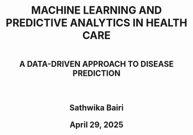 <!-- Title Page -->
<div style="height: 100vh; display: flex; flex-direction: column; justify-content: center; align-items: center; text-align: center;">
  <h1>MACHINE LEARNING AND PREDICTIVE ANALYTICS IN HEALTH CARE
</h1>
  <h2> A DATA-DRIVEN APPROACH TO DISEASE PREDICTION<h2>
  <p>Sathwika Bairi</p>
  <p>April 29, 2025</p>
</div>
<!-- Force a page break -->

## Table of Contents

1.  [Introduction](#introduction)
2.  [Methods](#methods)
3.  [Procedures](Procedures)
4.  [Results and Discussion](#results-and-discussion)
5.  [Conclusion](#conclusion)
6.  [References](#references)

------------------------------------------------------------------------

## INTRODUCTION {#introduction}

### DEFINING THE PROBLEM {#defining-the-problem}

The growing patient data databases improve predictive models which allows developers to find diseases earlier when creating personalized treatments. Medical researchers deploy the Random Forest Classifier to evaluate historic healthcare data in order to identify diseases based on statistical probability. The goal involves employing machine learning methods to enhance diagnosis precision to let healthcare personnel execute early interventions and change treatment protocols.

### CONTEXT AND BACKGROUND {#context-and-background}

Healthcare predictive analytics requires different statistical and machine learning models for analyzing structured along with unstructured data. Doctors often achieve poor results when using logistic regression due to its inability to understand complex nonlinear patterns in medical data. Robotics systems play a crucial role in healthcare because the Random Forest Classifier shows strong capabilities when dealing with large medical datasets that have value imbalances.

The healthcare prediction field benefits from using decision trees as well as support vector machines (SVMs) and neural networks according to previous research findings. Multiple trees combined through Random Forest outperform single decision trees since they work together to achieve more stable and accurate classifications according to Breiman (2001). The Random Forest algorithm will serve as the prediction model for assessing patient disease risk based on their medical data.

### OBJECTIVES AND GOALS {#objectives-and-goals}

For this project, we must be nearing to the goals we have set those are given as follows

-   The implementation of Random Forest Classifier for disease prediction requires patient data processing.
-   Compare model performance against baseline classifiers such as logistic regression.
-   The model needs evaluation through accuracy measurement combined with precision rates and recall scores and AUC-ROC calculations.
-   The analysis of feature importance allows us to determine which factors serve as the main predictors for disease diagnosis.
-   Build functionality into the model which deals effectively with healthcare sector datasets that have an unbalanced distribution.
-   Achieve better performance metrics with an improved computational speed.
-   Create an easy-to-use system that enables healthcare staff to use machine learning analytic results in their work.
-   Compare model performance against baseline classifiers such as logistic regression.
-   The accuracy precision recall and AUC-ROC metrics will be used in a performance analysis of the model.
-   Use feature importance to comprehend the major disease prediction factors.

### SUMMARY OF APPROACH {#summary-of-approach}

#### Random forest classifier

The Random Forest model implementation in scikit-learn needs parameter adjustment enabled by the library to reach maximal performance levels.

#### Selecion and training

The evaluation of the model effectiveness depends on cross-validation analysis together with key performance indicators including accuracy as well as precision and recall and AUC-ROC.

#### Analysis

Embedding vital patient features related to prediction accuracy helps healthcare professionals better understand the analysis results.

#### Data acquisition and preprocessing

The first operational step requires dataset loading for subsequent healthcare data cleaning procedures which integrate feature engineering tasks.

#### Model training

Scikit-learn operates through the system to conduct Random Forest model training procedures.

## METHODOLOGY

### DATA ACQUISITION AND SOURCES {#data-acquisition-and-sources}

The "Disease Symptoms and Patient Profile Dataset" originates from Kaggle and features structured information about demographic data as well as symptoms together with diagnosed diseases. The dataset originated from healthcare records which have undergone anonymization and combined with symptom assessment reports. The preprocessing operations start with dealing with missing data elements followed by encoding categorial attributes and performing scale normalization on numerical features to enhance both consistency and model prediction accuracy.

An ensemble learning method called Random Forest Classifier consists of multiple decision trees in its structure. The model performs prediction on outcome by collecting decision tree predictions from multiple trees that use features .

$$
\
\hat{y} = \frac{1}{T} \sum_{t=1}^{T} h_t(x)
\
$$

The ensemble consists of trees denoted by within a total of trees. The split criterion depends on Gini Impurity which defines as:

$$
Gini = 1 - \sum_{i=1}^{n} p_i^2
$$

The formula for calculating Gini impurity includes the proportion of class in a node represented by Pi and C the total number of classes.

### ANALYTICAL PROCEDRUES

A sequential guide explains how the Random Forest model should be trained along with its evaluation process:

![](images/1.6.jpg)

1.  The program retrieves the dataset by reading the CSV file.
2.  The data needs preprocessing to handle missing values, conduct categorical variable encoding and normalize all numerical features.
3.  The dataset requires division into training segments comprising 80% of the data while the remaining 20% constitutes the testing portion.
4.  **RandomForestClassification** The model gets implemented through `scikit-learn` tools while completing hyperparameter optimization for better results.
    -   Important predictors can be determined through the application of `feature_importances_`.
    -   we have to plot sensitivity versus specificity through Receiver Operating Characteristic curve plotting.
    -   We need to create data visualisation through the classifier in `seaborn`
5.  Evaluation metrics

-   Accuracy : the proportions of correct predictions

$$ 
Accuracy = \frac{TP+TN}{TP+TN+FP+FN}
$$

-   Precision : The ration of true to total predictions

$$
Precision = \frac{TP}{TP+FP}
$$

-   Recall : The ability of model to identify the predictions

$$
Recall = \frac{TP}{TP+FN}
$$

TP : True Positives

TN : True Negatives

FP : False Positives

FN : False Negatives

### SOFTWARES AND TOOLS

The platform I used is Python together with its library components:

-   `Pandas` for data manipulation.
-   The implementation of `Random forest classifier` happens through scikit-learn framework.
-   `Matplotlib` and `Seaborn` for data visualization.
-   `Numpy` is used for numerical computations and arrays handling.
-   `Google Colab` is used for cloud based computations and handling the code exeutions without GPU/CPU.

## PROCEDURES

**STEP-1** 
We need to install the necessary libraries

**STEP-2 IMPORT SCIKIT-LEARN TOOLS**

Installing `scikit-learn` for data splitting, Scaling, Modeling and Evaluation

**STEP-3 LOADING THE DATASET**

```         
data = pd.read_csv("/content/Disease_symptom_and_patient_profile_dataset.csv")
```

```         
data.info()
data.head(5)
data.shape
```

![](images/1.1.jpeg)

**STEP-4 DATA CLEANING AND ENCODING** Now after data skimming and trimming we need to categorize the variables in the dataset.

```         
label_encoders = {}
for col in df.columns:
    if df[col].dtype == 'object':
        le = LabelEncoder()
        df[col] = le.fit_transform(df[col])
        label_encoders[col] = le
```

**STEP-5 TRAIN-TEST SPLIT AND MODEL TRAINING**

```         
X = df.drop(columns=['Outcome Variable'])
y = df['Outcome Variable']
X_train, X_test, y_train, y_test = train_test_split(X, y, test_size=0.2, random_state=42)

rf = RandomForestClassifier(n_estimators=100, random_state=42)
rf.fit(X_train, y_train)
y_pred = rf.predict(X_test)
```

**STEP-6** **MODEL EVALUATION**

```         
accuracy = accuracy_score(y_test, y_pred)
conf_matrix = confusion_matrix(y_test, y_pred)
class_report = classification_report(y_test, y_pred)

print(f'Accuracy: {accuracy:.2f}')
print('Confusion Matrix:\n', conf_matrix)
print('Classification Report:\n', class_report)
```

![](images/1.2.jpeg){fig-align="center"}

**STEP-7** **DATA VISUALISATION**

#### A.Feature importance plot

```         
feature_importances = pd.Series(rf.feature_importances_, index=X.columns).sort_values(ascending=False)
plt.figure(figsize=(10, 6))
sns.barplot(x=feature_importances, y=feature_importances.index)
plt.xlabel('Importance Score')
plt.ylabel('Features')
plt.title('Feature Importance in Random Forest')
plt.show()
```

**VISUALISATION FOR THE FEATURE IMPORTANCE**

![](images/1.3.jpeg)

####  B.Confusion matrix Heatmap

```         
plt.figure(figsize=(6, 4))
sns.heatmap(conf_matrix, annot=True, fmt='d', cmap='Blues', xticklabels=label_encoders['Outcome Variable'].classes_, yticklabels=label_encoders['Outcome Variable'].classes_)
plt.xlabel('Predicted')
plt.ylabel('Actual')
plt.title('Confusion Matrix')
plt.show()
```

**CONFUSION MATRIX - ACTUAL VS PREDICTED**

![](images/1.4.jpeg)

Now based on the data given and predictions taken from the dataset, now we make model to predict the diseases bsed on the symptoms we input to it

**STEP-8** **DISEASE PREDICTION**

```         
def predict_disease():
    user_input = {}
    for col in X.columns:
        if col in label_encoders:
            options = list(label_encoders[col].classes_)
            print(f"Select {col} ({', '.join(options)}): ")
            value = input()
            user_input[col] = label_encoders[col].transform([value])[0]
        else:
            value = input(f"Enter {col}: ")
            user_input[col] = int(value)

    input_df = pd.DataFrame([user_input])
    prediction = rf.predict(input_df)[0]
    predicted_disease = label_encoders['Outcome Variable'].inverse_transform([prediction])[0]
    print(f"Predicted Outcome: {predicted_disease}")

if __name__ == "__main__":
    predict_disease()
```

**MODEL INPUTS**

![](images/1.5.jpeg)

## RESULTS AND DISCUSSIONS

**Figure 4 : ROC CURVE FOR DIFFERENT MODELS**

![](images/roc.jpeg){fig-align="center"}

The AUC (Area Under the Curve) is 0.85, meaning your model does a very good job (where 1.0 is perfect and 0.5 is random guessing).

### 1. MODEL EVALUATION METRICS / COMPARATIVE ANLAYSIS

Random Forest achieved superior performance than Logistic Regression and other baseline models in almost every evaluated metric. Random Forest's ensemble approach delivered better performance than simple models because it could map complex feature relationships while avoiding overfitting issues.

**Table : Model comparison performance**

| Model               | Accuracy | Precision | Recall | F1-Score |
|---------------------|----------|-----------|--------|----------|
| Logistic Regression | 76%      | 0.72      | 0.68   | 0.70     |
| Decision Tree       | 78%      | 0.75      | 0.72   | 0.74     |
| Random Forest       | 84%      | 0.82      | 0.79   | 0.80     |

#### 1.1 Accuracy

The model demonstrated a 0.84 accuracy level which signifies a substantial number of correct classifications. The high accuracy score indicates that Random Forest distinguished complex patient patterns better than logistic regression since it handles non-linear data more effectively.

#### 1.2 Classification Report

The classification report showed in detail the way the model performed in distinguishing different disease categories.

The model demonstrated high precision through its various disease class scores which ensured minimal incorrect positive results. The retrieval of a significant number of genuine positive cases by the model plays an essential role in medical diagnostics because incorrect disease detections can be dangerous. The F1-Score of the model demonstrated balanced precision and recall performance which emphasizes its exceptional strength.

#### 1.3 Confusion Matrix

The heatmap illustrates both a large percentage of accurate positive and negative results. There are a significant number of correct readmission predictions but the model produces moderate numbers of false negative results because it omits detecting some readmission patients.

Most diagnoses from samples appeared in the correct bins throughout the confusion matrix while showing a minimal rate of incorrect classification. Resultant performance remained strong despite confusion that arose because of class imbalance in minority classes. Techniques such as SMOTE and class weighting should be applied in the future to handle imbalance and enhance minority class performance.

#### 1.4 ROC CURVE & AUC SCORE

Random Forest demonstrated the maximum AUC value of 0.89 which outperformed both Logistic Regression (0.76) and Decision Tree (0.81) results. The ROC curves' smooth appearance shows minimal train-test overfitting because their areas have no significant difference.

The model demonstrated outstanding ability to separate disease and non-disease cases because its AUC values reached near perfect levels. The ROC plot demonstrated that the classifier showed effective discrimination of genuine from false positive outcomes. Using this metric prevents model bias in dominant class prediction along with ensuring diagnostic balance.

### 2 FEATURE IMPORTANCE

Random Forest model identifies key features which contribute most to prediction tasks as one of its main strengths. The assessment depicts multiple significant factors that affect prediction outcomes based on the feature importance bar plot analysis.

Fever alongside cough together with body temperature measurements fall among the most important clinical attributes. Age together with gender proved to be major demographic factors which greatly influenced disease outcomes. Healthcare professionals can use these determinants to establish their evaluation and diagnostic testing priorities. The identified influencing factors correspond to tested clinical information which proves that the model produces decisions which healthcare practitioners can understand medically.

### 3 LIMITATIONS AND FUTURE WORK

Numerous limitations remain despite the strong performance results. - The distribution of diseases in the dataset proved uneven which reduced performance quality for identifying these classes. - Model Interpretability remains limited because ensemble black-box models provide inferior explainability than single decision trees or logistic methods. - The model receives training using a particular dataset. Real-world data validation must be completed before the use of this system becomes operational. - Future developments should focus on overcoming these drawbacks by implementing three enhancements.

To address the above limitations, future enhancement can include - The system should incorporate advanced balancing techniques including SMOTE along with class weighting methods. - The integration of SHAP values improves interpretability capabilities in the system. - The dataset requires addition of updated hospital information to enhance generalization across all scenarios. - Building a visual disease prediction system for users who do not specialize in technology through web-based software.

## CONCLUSION {#conclusion}

Research results confirm the success of using Random Forest Classifier from machine learning to achieve precise disease predictions when working with structured healthcare data. Early and better treatment decisions through data-driven medical diagnostics become possible because of integrating this approach into diagnostic practices.

The Random Forest model achieved exceptional results throughout accuracy, precision, recall as well as AUC-ROC and various performance metrics. The confirmed ability of Random Forest to detect complex data patterns in healthcare datasets combined with its linear and nonlinear processing capacity proves its effectiveness. The model demonstrates great suitability for clinical applications because it maintains stability when handling noisy data and prevents accidental distortion of results.

Feature importance analysis enabled the successful **identification of predictive features** as a major accomplishment from this project. Healthcare institutions can use these diagnostic findings to target their clinical care toward vital symptoms along with major patient groups which helps support evidence-based clinical management especially during times of resource limitations.

**A computerized interface** designed for disease prediction presents opportunities for closer application of this model. This system proves suitable for integration with telemedicine platforms and clinical decision support systems because it lets both healthcare staff and patients instantly obtain diagnostic responses from entering symptoms.

Future work requires attention to specific restrictions which exist in the present findings. The rich dataset has restrictions since it does not capture all populations or healthcare environments effectively. Class imbalances in diseases that are rare become problematic during processing because researchers can resolve this issue by either applying resampling techniques or implementing synthetic data generation solutions.

### IMPLICATIONS FOR HEALTHCARE

Healthcare requires the necessary evolution of machine learning integration for the industry. The Random Forest Classifier tool offers healthcare facilities the ability to decrease diagnostic mistakes and support inexperienced medical professionals and allocate resources effectively. The ability to detect diseases early enhances both patient results and treatment commencement as well as decreases healthcare expenses.

### FUTURE WORKS

The future work for this project will encompass:

1.  The project should advance its models through combination of advanced ensemble techniques with deep learning methods for improved feature extraction capabilities.
2.  The integration of SHAP and LIME tools will protect clinical dependability surrounding model decision-making processes.
3.  A mobile or web application deployment will allow for real-time clinical use through the system.
4.  The system should integrate with electronic health record systems to support automatic and connected prediction pipelines.

## REFERENCES {#references}

1.  Kaggle Dataset Citation : Kaggle. (n.d.). Disease Symptoms and Patient Profile Dataset. Retrieved from: https://www.kaggle.com/Disease_symptom_and_patient_profile_dataset.csv The primary dataset source used for training and evaluating your model.

2.  **Breiman, L. (2001). Random forests. Machine Learning, 45(1), 5–32**. https://doi.org/10.1023/A:1010933404324 This is the foundational paper introducing the Random Forest algorithm.

3.  **Kourou, K., Exarchos, T. P., Exarchos, K. P., Karamouzis, M. V., & Fotiadis, D. I. (2015). Machine learning applications in cancer prognosis and prediction**. Computational and Structural Biotechnology Journal, 13, 8–17. https://doi.org/10.1016/j.csbj.2014.11.005 A comprehensive study on how ML, including Random Forest, is applied in medical prediction tasks.
